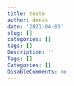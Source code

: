 ```yaml
---
title: teste
author: denis
date: '2021-04-03'
slug: []
categories: []
tags: []
Description: ''
Tags: []
Categories: []
DisableComments: no
---
```

